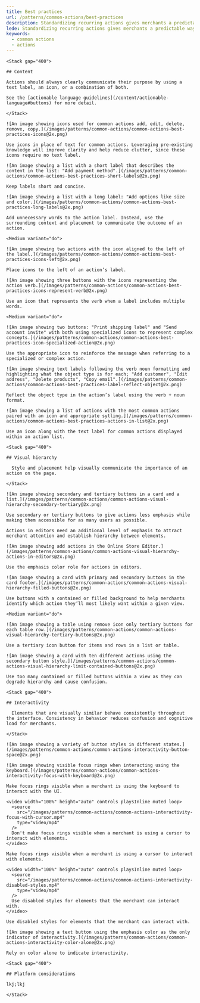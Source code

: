 ```yaml
---
title: Best practices
url: /patterns/common-actions/best-practices
description: Standardizing recurring actions gives merchants a predictable way to complete common tasks.
lede: Standardizing recurring actions gives merchants a predictable way to complete common tasks.
keywords:
  - common actions
  - actions
---
```


<LayoutSection card>

  <Text>

    <Stack gap="400">

    ## Content

    Actions should always clearly communicate their purpose by using a text label, an icon, or a combination of both.
    
    See the [actionable language guidelines](/content/actionable-language#buttons) for more detail.

    </Stack>

  </Text>

  <Large variant="do">

    ![An image showing icons used for common actions add, edit, delete, remove, copy.](/images/patterns/common-actions/common-actions-best-practices-icons@2x.png)

    Use icons in place of text for common actions. Leveraging pre-existing knowledge will improve clarity and help reduce clutter, since these icons require no text label.

  </Large>

  <Medium variant="do">

    ![An image showing a list with a short label that describes the content in the list: "Add payment method".](/images/patterns/common-actions/common-actions-best-practices-short-labels@2x.png)

    Keep labels short and concise.

  </Medium>

  <Medium variant="dont">

    ![An image showing a list with a long label: "Add options like size and color.](/images/patterns/common-actions/common-actions-best-practices-long-labels@2x.png)

    Add unnecessary words to the action label. Instead, use the surrounding context and placement to communicate the outcome of an action.

  </Medium>

    <Medium variant="do">

    ![An image showing two actions with the icon aligned to the left of the label.](/images/patterns/common-actions/common-actions-best-practices-icons-left@2x.png)

    Place icons to the left of an action’s label.

  </Medium>

  <Medium variant="do">

    ![An image showing three buttons with the icons representing the action verb.](/images/patterns/common-actions/common-actions-best-practices-icons-represent-verb@2x.png)

    Use an icon that represents the verb when a label includes multiple words.

  </Medium>

    <Medium variant="do">

    ![An image showing two buttons: "Print shipping label" and "Send account invite" with both using specialized icons to represent complex concepts.](/images/patterns/common-actions/common-actions-best-practices-icon-specialized-action@2x.png)

    Use the appropriate icon to reinforce the message when referring to a specialized or complex action.

  </Medium>

  <Medium variant="do">

    ![An image showing text labels following the verb noun formatting and highlighting what the object type is for each; "Add customer", "Edit address", "Delete products", "Copy email".](/images/patterns/common-actions/common-actions-best-practices-label-reflect-object@2x.png)

    Reflect the object type in the action’s label using the verb + noun format.

  </Medium>

  <Medium variant="do">

    ![An image showing a list of actions with the most common actions paired with an icon and appropriate sytling.](/images/patterns/common-actions/common-actions-best-practices-actions-in-list@2x.png)

    Use an icon along with the text label for common actions displayed within an action list.

  </Medium>

</LayoutSection>

<LayoutSection card>

  <Text>

    <Stack gap="400">

    ## Visual hierarchy

      Style and placement help visually communicate the importance of an action on the page.

    </Stack>

  </Text>

  <Large variant="do">

    ![An image showing secondary and tertiary buttons in a card and a list.](/images/patterns/common-actions/common-actions-visual-hierarchy-secondary-tertiary@2x.png)

    Use secondary or tertiary buttons to give actions less emphasis while making them accessible for as many users as possible.

  </Large>

  <Text>

    Actions in editors need an additional level of emphasis to attract merchant attention and establish hierarchy between elements.

  </Text>

  <Large variant="do">

    ![An image showing add actions in the Online Store Editor.](/images/patterns/common-actions/common-actions-visual-hierarchy-actions-in-editors@2x.png)

    Use the emphasis color role for actions in editors.

  </Large>

  <Medium variant="do">

    ![An image showing a card with primary and secondary buttons in the card footer.](/images/patterns/common-actions/common-actions-visual-hierarchy-filled-buttons@2x.png)

    Use buttons with a contained or filled background to help merchants identify which action they’ll most likely want within a given view.

  </Medium>

    <Medium variant="do">

    ![An image showing a table using remove icon only tertiary buttons for each table row.](/images/patterns/common-actions/common-actions-visual-hierarchy-tertiary-buttons@2x.png)

    Use a tertiary icon button for items and rows in a list or table.

  </Medium>

  <Medium variant="dont">

    ![An image showing a card with ten different actions using the secondary button style.](/images/patterns/common-actions/common-actions-visual-hierarchy-limit-contained-buttons@2x.png)

    Use too many contained or filled buttons within a view as they can degrade hierarchy and cause confusion.

  </Medium>

</LayoutSection>

<LayoutSection card>

  <Text>

    <Stack gap="400">

    ## Interactivity

      Elements that are visually similar behave consistently throughout the interface. Consistency in behavior reduces confusion and cognitive load for merchants.

    </Stack>

  </Text>

  <Large>

    ![An image showing a variety of button styles in different states.](/images/patterns/common-actions/common-actions-interactivity-button-space@2x.png)

  </Large>

  <Medium variant="do">

    ![An image showing visible focus rings when interacting using the keyboard.](/images/patterns/common-actions/common-actions-interactivity-focus-with-keyboard@2x.png)

    Make focus rings visible when a merchant is using the keyboard to interact with the UI.

  </Medium>

  <Medium variant="dont">

    <video width="100%" height="auto" controls playsInline muted loop>
      <source
        src="/images/patterns/common-actions/common-actions-interactivity-focus-with-cursor.mp4"
        type="video/mp4"
      />
      Don't make focus rings visible when a merchant is using a cursor to interact with elements.
    </video>

    Make focus rings visible when a merchant is using a cursor to interact with elements.

  </Medium>

  <Medium variant="dont">

    <video width="100%" height="auto" controls playsInline muted loop>
      <source
        src="/images/patterns/common-actions/common-actions-interactivity-disabled-styles.mp4"
        type="video/mp4"
      />
      Use disabled styles for elements that the merchant can interact with.
    </video>

    Use disabled styles for elements that the merchant can interact with.

  </Medium>

  <Medium variant="dont">

    ![An image showing a text button using the emphasis color as the only indicator of interactivity.](/images/patterns/common-actions/common-actions-interactivity-color-alone@2x.png)

    Rely on color alone to indicate interactivity.

  </Medium>

</LayoutSection>


<LayoutSection card>

  <Text>

    <Stack gap="400">

    ## Platform considerations

    lkj;lkj

    </Stack>

  </Text>

</LayoutSection>
